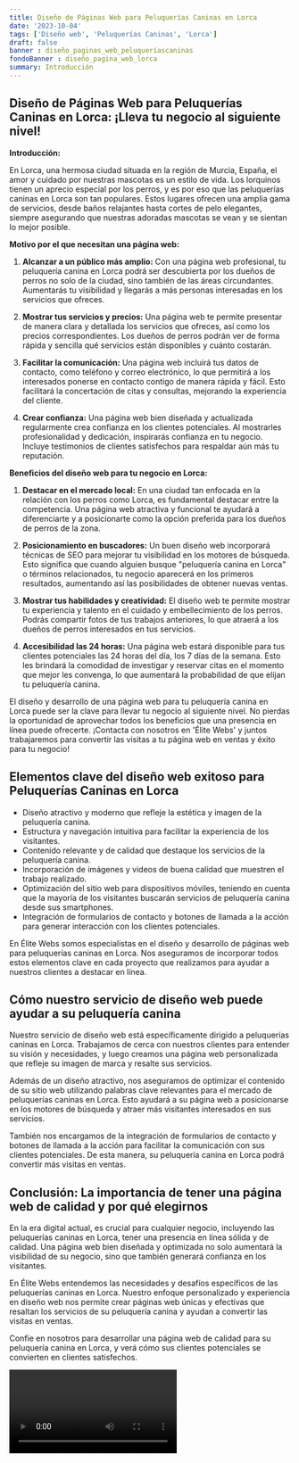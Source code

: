 ```yaml
---
title: Diseño de Páginas Web para Peluquerías Caninas en Lorca
date: '2023-10-04'
tags: ['Diseño web', 'Peluquerías Caninas', 'Lorca']
draft: false
banner : diseño_paginas_web_peluqueríascaninas
fondoBanner : diseño_pagina_web_lorca
summary: Introducción
---
```


## Diseño de Páginas Web para Peluquerías Caninas en Lorca: ¡Lleva tu negocio al siguiente nivel!

**Introducción:**

En Lorca, una hermosa ciudad situada en la región de Murcia, España, el amor y cuidado por nuestras mascotas es un estilo de vida. Los lorquinos tienen un aprecio especial por los perros, y es por eso que las peluquerías caninas en Lorca son tan populares. Estos lugares ofrecen una amplia gama de servicios, desde baños relajantes hasta cortes de pelo elegantes, siempre asegurando que nuestras adoradas mascotas se vean y se sientan lo mejor posible.

**Motivo por el que necesitan una página web:**

1. **Alcanzar a un público más amplio:** Con una página web profesional, tu peluquería canina en Lorca podrá ser descubierta por los dueños de perros no solo de la ciudad, sino también de las áreas circundantes. Aumentarás tu visibilidad y llegarás a más personas interesadas en los servicios que ofreces.

2. **Mostrar tus servicios y precios:** Una página web te permite presentar de manera clara y detallada los servicios que ofreces, así como los precios correspondientes. Los dueños de perros podrán ver de forma rápida y sencilla qué servicios están disponibles y cuánto costarán.

3. **Facilitar la comunicación:** Una página web incluirá tus datos de contacto, como teléfono y correo electrónico, lo que permitirá a los interesados ponerse en contacto contigo de manera rápida y fácil. Esto facilitará la concertación de citas y consultas, mejorando la experiencia del cliente.

4. **Crear confianza:** Una página web bien diseñada y actualizada regularmente crea confianza en los clientes potenciales. Al mostrarles profesionalidad y dedicación, inspirarás confianza en tu negocio. Incluye testimonios de clientes satisfechos para respaldar aún más tu reputación.

**Beneficios del diseño web para tu negocio en Lorca:**

1. **Destacar en el mercado local:** En una ciudad tan enfocada en la relación con los perros como Lorca, es fundamental destacar entre la competencia. Una página web atractiva y funcional te ayudará a diferenciarte y a posicionarte como la opción preferida para los dueños de perros de la zona.

2. **Posicionamiento en buscadores:** Un buen diseño web incorporará técnicas de SEO para mejorar tu visibilidad en los motores de búsqueda. Esto significa que cuando alguien busque "peluquería canina en Lorca" o términos relacionados, tu negocio aparecerá en los primeros resultados, aumentando así las posibilidades de obtener nuevas ventas.

3. **Mostrar tus habilidades y creatividad:** El diseño web te permite mostrar tu experiencia y talento en el cuidado y embellecimiento de los perros. Podrás compartir fotos de tus trabajos anteriores, lo que atraerá a los dueños de perros interesados en tus servicios.

4. **Accesibilidad las 24 horas:** Una página web estará disponible para tus clientes potenciales las 24 horas del día, los 7 días de la semana. Esto les brindará la comodidad de investigar y reservar citas en el momento que mejor les convenga, lo que aumentará la probabilidad de que elijan tu peluquería canina.

El diseño y desarrollo de una página web para tu peluquería canina en Lorca puede ser la clave para llevar tu negocio al siguiente nivel. No pierdas la oportunidad de aprovechar todos los beneficios que una presencia en línea puede ofrecerte. ¡Contacta con nosotros en 'Élite Webs' y juntos trabajaremos para convertir las visitas a tu página web en ventas y éxito para tu negocio!

<GifSeo />

<Cta />

## Elementos clave del diseño web exitoso para Peluquerías Caninas en Lorca

- Diseño atractivo y moderno que refleje la estética y imagen de la peluquería canina.
- Estructura y navegación intuitiva para facilitar la experiencia de los visitantes.
- Contenido relevante y de calidad que destaque los servicios de la peluquería canina.
- Incorporación de imágenes y videos de buena calidad que muestren el trabajo realizado.
- Optimización del sitio web para dispositivos móviles, teniendo en cuenta que la mayoría de los visitantes buscarán servicios de peluquería canina desde sus smartphones.
- Integración de formularios de contacto y botones de llamada a la acción para generar interacción con los clientes potenciales.

En Élite Webs somos especialistas en el diseño y desarrollo de páginas web para peluquerías caninas en Lorca. Nos aseguramos de incorporar todos estos elementos clave en cada proyecto que realizamos para ayudar a nuestros clientes a destacar en línea.

## Cómo nuestro servicio de diseño web puede ayudar a su peluquería canina

Nuestro servicio de diseño web está específicamente dirigido a peluquerías caninas en Lorca. Trabajamos de cerca con nuestros clientes para entender su visión y necesidades, y luego creamos una página web personalizada que refleje su imagen de marca y resalte sus servicios.

Además de un diseño atractivo, nos aseguramos de optimizar el contenido de su sitio web utilizando palabras clave relevantes para el mercado de peluquerías caninas en Lorca. Esto ayudará a su página web a posicionarse en los motores de búsqueda y atraer más visitantes interesados en sus servicios.

También nos encargamos de la integración de formularios de contacto y botones de llamada a la acción para facilitar la comunicación con sus clientes potenciales. De esta manera, su peluquería canina en Lorca podrá convertir más visitas en ventas.

## Conclusión: La importancia de tener una página web de calidad y por qué elegirnos

En la era digital actual, es crucial para cualquier negocio, incluyendo las peluquerías caninas en Lorca, tener una presencia en línea sólida y de calidad. Una página web bien diseñada y optimizada no solo aumentará la visibilidad de su negocio, sino que también generará confianza en los visitantes.

En Élite Webs entendemos las necesidades y desafíos específicos de las peluquerías caninas en Lorca. Nuestro enfoque personalizado y experiencia en diseño web nos permite crear páginas web únicas y efectivas que resaltan los servicios de su peluquería canina y ayudan a convertir las visitas en ventas.

Confíe en nosotros para desarrollar una página web de calidad para su peluquería canina en Lorca, y verá cómo sus clientes potenciales se convierten en clientes satisfechos.

<Video />

<CtaBot job='Peluquerías Caninas' city='Lorca'/>

<Gmaps query='Lorca+españa+maps' />